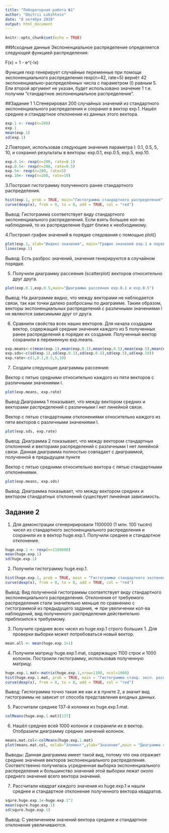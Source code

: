 ---
title: "Лабораторная работа №1"
author: "Dmitrii Lokshtein"
date: "8 октября 2018"
output: html_document
---

```{r setup, include=FALSE}
knitr::opts_chunk$set(echo = TRUE)
```

##Исходные данные
Экспоненциальное распределение определяется следующей функцией распределения:

F(x) = 1 - e^(-lx)

Функция rexp генерирует случайные переменные при помощи экспоненциального распределения rexp(n=42, rate=5) вернёт 42 экспоненциально-распределённых числа с параметром (l) равным 5. Ели второй аргумент не указан, будет использовано значение 1 т.е. получим "стандартное экспоненциальное распределение".

##Задание 1
1.Сгенерировал 200 случайных значений из стандартного экспоненциального распределения и сохранил в вектор exp.1. Нашёл среднее и стандартное отклонение из данных этого вектора.

```{r , echo=FALSE}
exp.1 <- rexp(n=200)
exp.1
mean(exp.1)
sd(exp.1)
```

2.Повторил, использовав следующие значения параметра l: 0.1, 0.5, 5, 10, и сохранил результаты в векторы: exp.0.1, exp.0.5, exp.5, exp.10.

```{r}
exp.0.1<- rexp(n=200, rate=0.1)
exp.0.5<- rexp(n=200, rate=0.5)
exp.5<- rexp(n=200, rate=5)
exp.10<- rexp(n=200, rate=10)
```

3.Построил гистограмму полученного ранее стандартного распределения.

```{r, echo=FALSE}
hist(exp.1, prob = TRUE, main="Гистограмма стандартного распределения", ylab="Плотность распределения")
curve(dexp(x), from = 0, to = 8, add = TRUE, col = "red")
```

Вывод: Гистограмма соответствует виду стандартного экспоненциального распределения. Если взять большее кол-во наблюдений, то их распределение будет ближе к необходимому.

4.Построил график значений в порядке следования с помощью plot()

```{r, echo=FALSE}
plot(exp.1, xlab="Индекс значения", main="График значений exp.1 в порядке следования")
lines(exp.1)
```
Вывод: Есть разброс значений, значения генерируются в случайном порядке.

5. Получили диаграмму рассеяния (scatterplot) векторов относительно друг друга.
```{r}
plot(exp.0.1,exp.0.5,main="Диаграмма рассеяния exp.0.1 и exp.0.5")
```
Вывод: На диаграмме видно, что между векторами не наблюдается связи, так как точки далеко разбросаны по диаграмме. Таким образом, векторы экспоненциальных распределений с различными значениями l не являются зависимыми друг от друга.


6. Cравнили свойства всех наших векторов. Для начала создадим вектор, содержащий средние значения каждого из 5 полученных ранее распределений в порядке их создания. Полученный вектор сохранили в переменную exp.means. 

```{r}
exp.means<-c(mean(exp.1),mean(exp.0.1),mean(exp.0.5),mean(exp.5),mean(exp.10))
exp.sds<-c(sd(exp.1),sd(exp.0.1),sd(exp.0.5),sd(exp.5),sd(exp.10))
exp.rate<-c(1,0.1,0.5,5,10)
```

7. Cоздали следующие диаграммы рассеяния:

Вектор с пятью средними относительно каждого из пяти векторов с различными значениями l.
```{r}
plot(exp.means, exp.rate)
```
Вывод:Диаграмма 1 показывает, что между вектором средних и векторами распределений с различными l нет линейной связи.

Вектор с пятью стандартными отклонениями относительно каждого из пяти векторов с различными значениями l.
```{r}
plot(exp.sds, exp.rate)
```
Вывод: Диаграмма 2 показывает, что между вектором стандартных отклонений и векторами распределений с различными l нет линейной связи. Данная диаграмма полностью совпадает с диаграммой, полученной в предыдущем пункте 

Вектор с пятью средними относительно вектора с пятью стандартными отклонениями.
```{r}
plot(exp.means, exp.sds)
```
Вывод: Диаграмма показывает, что между вектором средних и вектором стандратных отклонений существует линейная зависимость.

## Задание 2

1. Для демонстрации сгенеририровали 1100000 (1 млн. 100 тысяч) чисел из стандартного экспоненциального распределения и сохранили их в вектор huge.exp.1. Получили среднее и стандартное отклонение.

```{r}
huge.exp.1 <- rexp(n=1100000)
mean(huge.exp.1)
sd(huge.exp.1)
```

2. Получили гистограмму huge.exp.1. 
```{r, echo=FALSE}
hist(huge.exp.1, prob = TRUE, main = "Гистограмма стандартного экспонентального распределения", ylab="Плотность распределения")
curve(dexp(x), from = 0, to = 8, add = TRUE, col = "red")
```

Вывод: Вид полученной гистограммы соответствует виду стандартного экспоненциального распределения. Отклонения от требуемого распределения стали значительно меньше по сравнению с гистограммой из предыдущего задания, => при увеличении кол-ва наблюдений, вид полученного распределения действительно приблизился к требуемому.


3. Получите среднее всех чисел из huge.exp.1 строго больших 1. Для проверки выборки может потребоваться новый вектор.


```{r}
mean.all <- mean(huge.exp.1>1)
```


4. Получили матрицу huge.exp.1.mat, содержащую 1100 строк и 1000 колонок. Построили гистограмму, использовав полученную матрицу.
```{r}
huge.exp.1.mat<-matrix(huge.exp.1,nrow=1100, ncol=1000)
hist(huge.exp.1.mat, prob = TRUE, main = "Гистограмма станд. эксп. распределения", ylab="Плотность распределения")
curve(dexp(x), from = 0, to = 8, add = TRUE, col = "red")
```

Вывод:  Гистограмма точно такая же как и в пункте 2, а значит вид гистограммы не зависит от способа представления входных данных.

5. Рассчитали среднее 137-й колонки из huge.exp.1.mat.

```{r}
colMeans(huge.exp.1.mat)[137]
```

6. Нашёл среднее всей 1000 колонок и сохранили их в вектор. Отобразили диаграмму средних значений колонок. 

```{r}
means.mat.col<-colMeans(huge.exp.1.mat)
plot(means.mat.col, mxlab="Элемент",ylab="Значение",main = "Диаграмма средних значений колонок")
```

Выводы: Данная диаграмма имеет такой вид, потому что она отражает средние значения векторов экспоненциального распределения. Соответственно получилась усредненная выборка экспоненциального распределения и большинство значений этой выборки лежат около среднего значения всего вектора значений.

7. Рассчитали квадрат каждого значения из huge.exp.1 и нашли среднее и стандартное отклонение полученного вектора квадратов. 

```{r}
squre.huge.exp.1<-huge.exp.1^2
mean(squre.huge.exp.1)
sd(squre.huge.exp.1)
```
Вывод: С увеличением значений вектора среднее и стандартное отклонения увеличиваются.


